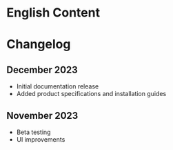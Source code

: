 # English Content

# Changelog

## December 2023
- Initial documentation release
- Added product specifications and installation guides

## November 2023
- Beta testing
- UI improvements